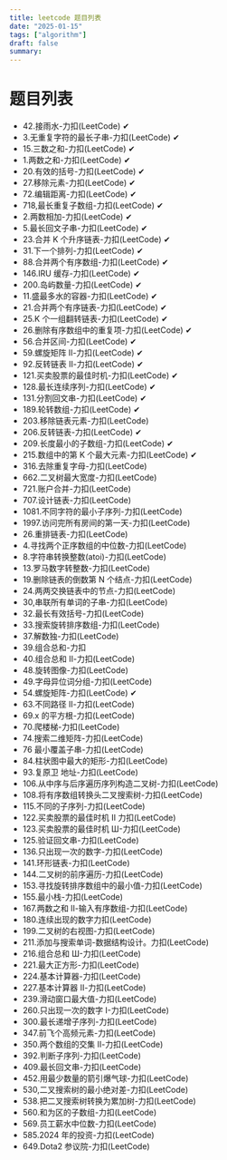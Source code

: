 ```yaml
---
title: leetcode 题目列表
date: "2025-01-15"
tags: ["algorithm"]
draft: false
summary:
---
```


# 题目列表

- 42.接雨水-力扣(LeetCode) ✔
- 3.无重复字符的最长子串-力扣(LeetCode) ✔
- 15.三数之和-力扣(LeetCode) ✔
- 1.两数之和-力扣(LeetCode) ✔
- 20.有效的括号-力扣(LeetCode) ✔
- 27.移除元素-力扣(LeetCode) ✔
- 72.编辑距离-力扣(LeetCode) ✔
- 718,最长重复子数组-力扣(LeetCode) ✔
- 2.两数相加-力扣(LeetCode) ✔
- 5.最长回文子串-力扣(LeetCode) ✔
- 23.合并 K 个升序链表-力扣(LeetCode) ✔
- 31.下一个排列-力扣(LeetCode) ✔
- 88.合并两个有序数组-力扣(LeetCode) ✔
- 146.IRU 缓存-力扣(LeetCode) ✔
- 200.岛屿数量-力扣(LeetCode) ✔
- 11.盛最多水的容器-力扣(LeetCode) ✔
- 21.合并两个有序链表-力扣(LeetCode) ✔
- 25.K 个一组翻转链表-力扣(LeetCode) ✔
- 26.删除有序数组中的重复项-力扣(LeetCode) ✔
- 56.合并区间-力扣(LeetCode) ✔
- 59.螺旋矩阵 Ⅱ-力扣(LeetCode) ✔
- 92.反转链表 Ⅱ-力扣(LeetCode) ✔
- 121.买卖股票的最佳时机-力扣(LeetCode) ✔
- 128.最长连续序列-力扣(LeetCode) ✔
- 131.分割回文串-力扣(LeetCode) ✔
- 189.轮转数组-力扣(LeetCode) ✔
- 203.移除链表元素-力扣(LeetCode)
- 206.反转链表-力扣(LeetCode) ✔
- 209.长度最小的子数组-力扣(LeetCode) ✔
- 215.数组中的第 K 个最大元素-力扣(LeetCode) ✔
- 316.去除重复字母-力扣(LeetCode)
- 662.二叉树最大宽度-力扣(LeetCode)
- 721.账户合并-力扣(LeetCode)
- 707.设计链表-力扣(LeetCode)
- 1081.不同字符的最小子序列-力扣(LeetCode)
- 1997.访问完所有房间的第一天-力扣(LeetCode)
- 26.重排链表-力扣(LeetCode)
- 4.寻找两个正序数组的中位数-力扣(LeetCode)
- 8.字符串转换整数(atoi)-力扣(LeetCode)
- 13.罗马数字转整数-力扣(LeetCode)
- 19.删除链表的倒数第 N 个结点-力扣(LeetCode)
- 24.两两交换链表中的节点-力扣(LeetCode)
- 30,串联所有单词的子串-力扣(LeetCode)
- 32.最长有效括号-力扣(LeetCode)
- 33.搜索旋转排序数组-力扣(LeetCode)
- 37.解数独-力扣(LeetCode)
- 39.组合总和-力扣
- 40.组合总和 Ⅱ-力扣(LeetCode)
- 48.旋转图像-力扣(LeetCode)
- 49.字母异位词分组-力扣(LeetCode)
- 54.螺旋矩阵-力扣(LeetCode) ✔
- 63.不同路径 Ⅱ-力扣(LeetCode)
- 69.x 的平方根-力扣(LeetCode)
- 70.爬楼梯-力扣(LeetCode)
- 74.搜索二维矩阵-力扣(LeetCode)
- 76 最小覆盖子串-力扣(LeetCode)
- 84.柱状图中最大的矩形-力扣(LeetCode)
- 93.复原卫 地址-力扣(LeetCode)
- 106.从中序与后序遍历序列构造二叉树-力扣(LeetCode)
- 108.将有序数组转换头二叉搜索树-力扣(LeetCode)
- 115.不同的子序列-力扣(LeetCode)
- 122.买卖股票的最佳时机 Ⅱ 力扣(LeetCode)
- 123.买卖股票的最佳时机 Ш-力扣(LeetCode)
- 125.验证回文串-力扣(LeetCode)
- 136.只出现一次的数字-力扣(LeetCode)
- 141.环形链表-力扣(LeetCode)
- 144.二叉树的前序遍历-力扣(LeetCode)
- 153.寻找旋转排序数组中的最小值-力扣(LeetCode)
- 155.最小栈-力扣(LeetCode)
- 167.两数之和 Ⅱ-输入有序数组-力扣(LeetCode)
- 180.连续出现的数字力扣(LeetCode)
- 199.二叉树的右视图-力扣(LeetCode)
- 211.添加与搜索单词-数据结构设计。力扣(LeetCode)
- 216.组合总和 Ш-力扣(LeetCode)
- 221.最大正方形-力扣(LeetCode)
- 224.基本计算器-力扣(LeetCode)
- 227.基本计算器 Ⅱ-力扣(LeetCode)
- 239.滑动窗口最大值-力扣(LeetCode)
- 260.只出现一次的数字 I-力扣(LeetCode)
- 300.最长递增子序列-力扣(LeetCode)
- 347.前飞个高频元素-力扣(LeetCode)
- 350.两个数组的交集 Ⅱ-力扣(LeetCode)
- 392.判断子序列-力扣(LeetCode)
- 409.最长回文串-力扣(LeetCode)
- 452.用最少数量的箭引爆气球-力扣(LeetCode)
- 530,二叉搜索树的最小绝对差-力扣(LeetCode)
- 538.把二叉搜索树转换为累加树-力扣(LeetCode)
- 560.和为区的子数组-力扣(LeetCode)
- 569.员工薪水中位数-力扣(LeetCode)
- 585.2024 年的投资-力扣(LeetCode)
- 649.Dota2 参议院-力扣(LeetCode)
